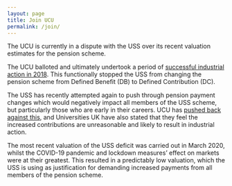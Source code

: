 ---
layout: page
title: Join UCU
permalink: /join/
---


The UCU is currently in a dispute with the USS over its recent valuation estimates for the pension scheme. 

The UCU balloted and ultimately undertook a period of [successful industrial action in 2018](https://en.wikipedia.org/wiki/2018–2020_UK_higher_education_strikes). This functionally stopped the USS from changing the pension scheme from Defined Benefit (DB) to Defined Contribution (DC).

The USS has recently attempted again to push through pension payment changes which would negatively impact all members of the USS scheme, but particularly those who are early in their careers. UCU has [pushed back against this](https://www.ucu.org.uk/article/11437/UCU-response-to-USS-trustee-update), and Universities UK have also stated that they feel the increased contributions are unreasonable and likely to result in industrial action. 

The most recent valuation of the USS deficit was carried out in March 2020, whilst the COVID-19 pandemic and lockdown measures' effect on markets were at their greatest. This resulted in a predictably low valuation, which the USS is using as justification for demanding increased payments from all members of the pension scheme. 